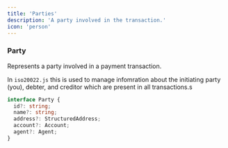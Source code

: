 ```yaml
---
title: 'Parties'
description: 'A party involved in the transaction.'
icon: 'person'
---
```


### Party

Represents a party involved in a payment transaction. 

In `iso20022.js` this is used to manage infomration about the initiating party (you), debter, and creditor which are present in all transactions.s

```typescript
interface Party {
  id?: string;
  name?: string;
  address?: StructuredAddress;
  account?: Account;
  agent?: Agent;
}
```